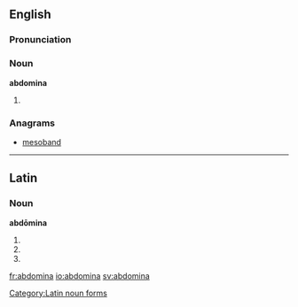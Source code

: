 ==English==

===Pronunciation===
{{a|US}} {{IPA|/æb.ˈdɑm.ə.nə/}}

===Noun===
'''abdomina'''

# {{plural of|abdomen}}

===Anagrams===
* [[mesoband#English|mesoband]]

----

==Latin==

===Noun===
'''abdōmina''' {{n}}

# {{inflection of|abdomen|abdōmen|nom|p|lang=la}}
# {{inflection of|abdomen|abdōmen|acc|p|lang=la}}
# {{inflection of|abdomen|abdōmen|voc|p|lang=la}}

[[Category:Latin noun forms]]

[[fr:abdomina]]
[[io:abdomina]]
[[sv:abdomina]]